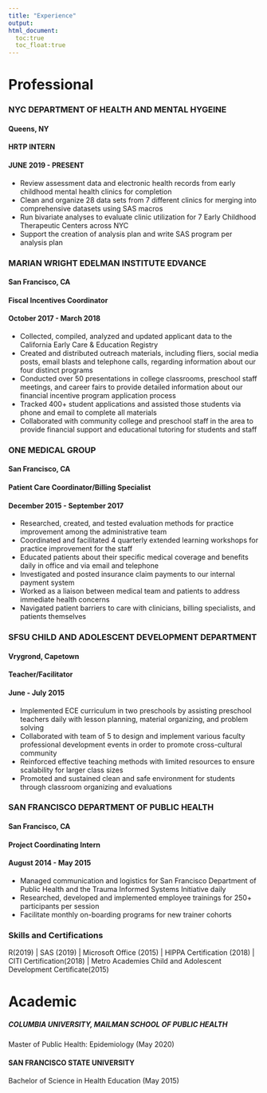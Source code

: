 ```yaml
---
title: "Experience"
output: 
html_document:
  toc:true
  toc_float:true
---
```


# Professional
### NYC DEPARTMENT OF HEALTH AND MENTAL HYGEINE 
#### Queens, NY
#### HRTP INTERN 
#### JUNE 2019 - PRESENT
*	Review assessment data and electronic health records from early childhood mental health clinics for completion
*	Clean and organize 28 data sets from 7 different clinics for merging into comprehensive datasets using SAS macros 
*	Run bivariate analyses to evaluate clinic utilization for 7 Early Childhood Therapeutic Centers across NYC
*	Support the creation of analysis plan and write SAS program per analysis plan

### MARIAN WRIGHT EDELMAN INSTITUTE EDVANCE
#### San Francisco, CA
#### Fiscal Incentives Coordinator
#### October 2017 - March 2018
*	Collected, compiled, analyzed and updated applicant data to the California Early Care & Education Registry
*	Created and distributed outreach materials, including fliers, social media posts, email blasts and telephone calls, regarding information about our four distinct programs 
*	Conducted over 50 presentations in college classrooms, preschool staff meetings, and career fairs to provide detailed information about our financial incentive program application process
*	Tracked 400+ student applications and assisted those students via phone and email to complete all materials
*	Collaborated with community college and preschool staff in the area to provide financial support and educational tutoring for students and staff

### ONE MEDICAL GROUP
#### San Francisco, CA
#### Patient Care Coordinator/Billing Specialist 
#### December 2015 - September 2017
*	Researched, created, and tested evaluation methods for practice improvement among the administrative team
*	Coordinated and facilitated 4 quarterly extended learning workshops for practice improvement for the staff 
*	Educated patients about their specific medical coverage and benefits daily in office and via email and telephone
*	Investigated and posted insurance claim payments to our internal payment system
*	Worked as a liaison between medical team and patients to address immediate health concerns
*	Navigated patient barriers to care with clinicians, billing specialists, and patients themselves 


### SFSU CHILD AND ADOLESCENT DEVELOPMENT DEPARTMENT 
#### Vrygrond, Capetown 
#### Teacher/Facilitator 
#### June - July 2015
* Implemented ECE curriculum in two preschools by assisting preschool teachers daily with lesson planning, material organizing, and problem solving
* Collaborated with team of 5 to design and implement various faculty professional development events in order to promote cross-cultural community
* Reinforced effective teaching methods with limited resources to ensure scalability for larger class sizes
* Promoted and sustained clean and safe environment for students through classroom organizing and evaluations
	
### SAN FRANCISCO DEPARTMENT OF PUBLIC HEALTH	
#### San Francisco, CA
#### Project Coordinating Intern 
#### August 2014 - May 2015
* Managed communication and logistics for San Francisco Department of Public Health and the Trauma Informed Systems Initiative daily
* Researched, developed and implemented employee trainings for 250+ participants per session
* Facilitate monthly on-boarding programs for new trainer cohorts

### Skills and Certifications
R(2019) | SAS (2019) | Microsoft Office (2015) | HIPPA Certification (2018) | CITI Certification(2018) | Metro Academies Child and Adolescent Development Certificate(2015)

# Academic

##### COLUMBIA UNIVERSITY, MAILMAN SCHOOL OF PUBLIC HEALTH
Master of Public Health: Epidemiology (May 2020)  

#### SAN FRANCISCO STATE UNIVERSITY 
Bachelor of Science in Health Education (May 2015) 


